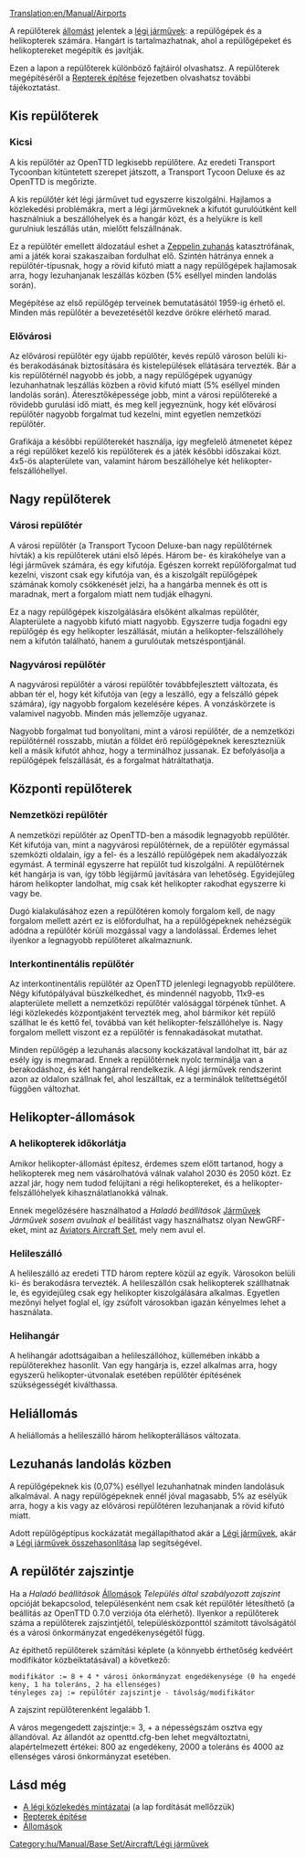 [[Translation:en/Manual/Airports]]


A repülőterek [[hu/Manual/Állomások|állomást]] jelentek a [[hu/Manual/Légi járművek|légi járművek]]: a repülőgépek és a helikopterek számára. Hangárt is tartalmazhatnak, ahol a repülőgépeket és helikoptereket megépítik és javítják. 

Ezen a lapon a repülőterek különböző fajtáiról olvashatsz. A repülőterek megépítéséről a [[hu/Manual/Repterek építése|Repterek építése]] fejezetben olvashatsz további tájékoztatást.

==Kis repülőterek==

===Kicsi===
{{hu/Manual/Repülőterek|Fullname=Kis repülőtér|image=airport_s.png|Entry=|Runways=1|Ramps=2|Heli=1 <br>(a terminálnál)|size=3 x 4|hangars=1|catchment=4|noise=3}}

A kis repülőtér az OpenTTD legkisebb repülőtere. Az eredeti Transport Tycoonban kitüntetett szerepet játszott, a Transport Tycoon Deluxe és az  OpenTTD is megőrizte.

A kis repülőtér két légi járművet tud egyszerre kiszolgálni. Hajlamos a közlekedési problémákra, mert a légi járműveknek a kifutót gurulóútként kell használniuk a beszállóhelyek és a hangár közt, és a helyükre is kell gurulniuk leszállás után, mielőtt felszállnának. 

Ez a repülőtér emellett áldozatául eshet a [[hu/Manual/Katasztrófák#zeppelin-zuhanas|Zeppelin zuhanás]] katasztrófának, ami a játék korai szakaszaiban fordulhat elő. Szintén hátránya ennek a repülőtér-típusnak, hogy a rövid kifutó miatt a nagy repülőgépek hajlamosak arra, hogy lezuhanjanak leszállás közben (5% eséllyel minden landolás során).

Megépítése az első repülőgép terveinek bemutatásától 1959-ig érhető el. Minden más repülőtér a bevezetésétől kezdve örökre elérhető marad.

{{en/-}}

===Elővárosi===
{{hu/Manual/Repülőterek|Fullname=Elővárosi repülőtér|image=Commuterairport.png|imagewidth=300px|Entry=1983|Runways=1|Ramps=3|Heli=2|size=4 x 5|hangars=1|catchment=4|noise=4}}

Az elővárosi repülőtér egy újabb repülőtér, kevés repülő városon belüli ki- és berakodásának biztosítására és kistelepülések ellátására tervezték. Bár a kis repülőtérnél nagyobb és jobb, a nagy repülőgépek ugyanúgy lezuhanhatnak leszállás közben a rövid kifutó miatt (5% eséllyel minden landolás során).  Áteresztőképessége jobb, mint a városi repülőtereké a rövidebb gurulási idő miatt, és meg kell jegyeznünk, hogy két elővárosi repülőtér nagyobb forgalmat tud kezelni, mint egyetlen nemzetközi repülőtér.

Grafikája a későbbi repülőterekét használja, így megfelelő átmenetet képez a régi repülőket kezelő kis repülőterek és a játék későbbi időszakai közt. 4x5-ös alapterülete van, valamint három beszállóhelye két helikopter-felszállóhellyel. 

{{en/-}}

==Nagy repülőterek==

===Városi repülőtér===
{{hu/Manual/Repülőterek|Fullname=Városi repülőtér|image=airport_c.PNG|imagewidth=300px|Entry=1955|Runways=1|Ramps=3|Heli=1 (a <br>termináloknál)|size=6 x 6|hangars=1|catchment=5|noise=5}}

A városi repülőtér (a Transport Tycoon Deluxe-ban nagy repülőtérnek hívták) a kis repülőterek utáni első lépés. Három be- és kirakóhelye van a légi járművek számára, és egy kifutója. Egészen korrekt repülőforgalmat tud kezelni, viszont csak egy kifutója van, és a kiszolgált repülőgépek számának komoly csökkenését jelzi, ha a hangárba mennek és ott is maradnak, mert a forgalom miatt nem tudják elhagyni.

Ez a nagy repülőgépek kiszolgálására elsőként alkalmas repülőtér, Alapterülete a nagyobb kifutó miatt nagyobb. Egyszerre tudja fogadni egy repülőgép és egy helikopter leszállását, miután a helikopter-felszállóhely nem a kifutón található, hanem a gurulóutak metszéspontjánál.

{{en/-}}

===Nagyvárosi repülőtér===
{{hu/Manual/Repülőterek|Fullname=Nagyvárosi repülőtér|image=airport_m.png|imagewidth=300px|Entry=1980|Runways=2|Ramps=3|Heli=1<br>(a termináloknál)|size=6 x 6|hangars=1|catchment=6|noise=8}}

A nagyvárosi repülőtér a városi repülőtér továbbfejlesztett változata, és abban tér el, hogy két kifutója van (egy a leszálló, egy a felszálló gépek számára), így nagyobb forgalom kezelésére képes. A vonzáskörzete is valamivel nagyobb. Minden más jellemzője ugyanaz.

Nagyobb forgalmat tud bonyolítani, mint a városi repülőtér, de a nemzetközi repülőtérnél rosszabb, miután a földet érő repülőgépeknek keresztezniük kell a másik kifutót ahhoz, hogy a terminálhoz jussanak. Ez befolyásolja a repülőgépek felszállását, és a forgalmat hátráltathatja. 

{{en/-}}

==Központi repülőterek==

===Nemzetközi repülőtér===
{{hu/Manual/Repülőterek|Fullname=Nemzetközi repülőtér|image=airport_i.png|imagewidth=300px|Entry=1990|Runways=2|Ramps=6|Heli=2|size=7 x 7|hangars=2|catchment=8|noise=17}}

A nemzetközi repülőtér az OpenTTD-ben a második legnagyobb repülőtér. Két kifutója van, mint a nagyvárosi repülőtérnek, de a repülőtér egymással szemközti oldalain, így a fel- és a leszálló repülőgépek nem akadályozzák egymást. A terminál egyszerre hat repülőt tud kiszolgálni. A repülőtérnek két hangárja is van, így több légijármű javítására van lehetőség. Egyidejűleg három helikopter landolhat, míg csak két helikopter rakodhat egyszerre ki vagy be.

Dugó kialakulásához ezen a repülőtéren komoly forgalom kell, de nagy forgalom mellett azért ez is előfordulhat, ha a repülőgépeknek nehézségük adódna a repülőtér körüli mozgással vagy a landolással. Érdemes lehet ilyenkor a legnagyobb repülőteret alkalmaznunk.
{{en/-}}

===Interkontinentális repülőtér===
{{hu/Manual/Repülőterek|Fullname=Interkontinentális repülőtér|image=Intercontinentalairport.png|imagewidth=300px|Entry=2002|Runways=4 <br>(két felszálló,<br>két leszálló)|Ramps=8|Heli=2|size=11 x 9|hangars=2|catchment=10|noise=25}}

Az interkontinentális repülőtér az OpenTTD jelenlegi legnagyobb repülőtere. Négy kifutópályával büszkélkedhet, és mindennél nagyobb, 11x9-es alapterülete mellett a nemzetközi repülőtér valósággal törpének tűnhet. A légi közlekedés központjaként tervezték meg, ahol bármikor két repülő szállhat le és kettő fel, továbbá van két helikopter-felszállóhelye is. Nagy forgalom mellett viszont ez a repülőtér is fennakadásokat mutathat.

Minden repülőgép a lezuhanás alacsony kockázatával landolhat itt, bár az esély így is megmarad. Ennek a repülőtérnek nyolc terminálja van a berakodáshoz, és két hangárral rendelkezik. A légi járművek rendszerint azon az oldalon szállnak fel, ahol leszálltak, ez a terminálok telítettségétől függően változhat.

{{en/-}}

==Helikopter-állomások==
===A helikopterek időkorlátja===
Amikor helikopter-állomást építesz, érdemes szem előtt tartanod, hogy a helikopterek meg nem vásárolhatóvá válnak valahol 2030 és 2050 közt. Ez azzal jár, hogy nem tudod  felújítani a régi helikoptereket, és a helikopter-felszállóhelyek kihasználatlanokká válnak.

Ennek megelőzésére használhatod a ''Haladó beállítások'' [[hu/Haladó beállítások/Járművek|Járművek]] ''Járművek sosem avulnak el'' beállítást vagy használhatsz olyan NewGRF-eket, mint az [[hu/Aviators Aircraft Set|Aviators Aircraft Set]], mely nem avul el.

===Helileszálló===
{{hu/Manual/Repülőterek|Fullname=Helileszálló|image=Heliport.png|Entry=1963|Runways=nincs|Ramps=nincs|Heli=1|size=1 x 1|hangars=nincs|catchment=4|noise=1}}

A helileszálló az eredeti TTD három reptere közül az egyik. Városokon belüli ki- és berakodásra tervezték. A helileszállón csak helikopterek szállhatnak le, és egyidejűleg csak egy helikopter kiszolgálására alkalmas. Egyetlen mezőnyi helyet foglal el, így zsúfolt városokban igazán kényelmes lehet a használata. 

{{en/-}}

===Helihangár===
{{hu/Manual/Repülőterek|Fullname=Helihangár|image=Helidepot.png|Entry=1976|Runways=nincs|Ramps=nincs|Heli=1|size=2 x 2|hangars=1|catchment=4|noise=2}}

A helihangár adottságaiban a helileszállóhoz, küllemében inkább a repülőterekhez hasonlít. Van egy hangárja is, ezzel alkalmas arra, hogy egyszerű helikopter-útvonalak esetében repülőtér építésének szükségességét kiválthassa.

{{en/-}}

==Heliállomás==
{{hu/Manual/Repülőterek|Fullname=Heliállomás|image=Helistation.png|Entry=1980|Runways=nincs|Ramps=nincs|Heli=3|size=2 x 4|hangars=1|catchment=4|noise=3}}

A heliállomás a helileszálló három helikopterállásos változata. 

{{en/-}}

==Lezuhanás landolás közben==
A repülőgépeknek kis (0,07%) eséllyel lezuhanhatnak minden landolásuk alkalmával. A nagy repülőgépeknek ennél jóval magasabb, 5% az esélyük arra, hogy a kis vagy az elővárosi repülőtéren lezuhanjanak a rövid kifutó miatt.

Adott repülőgéptípus kockázatát megállapíthatod akár a [[hu/Manual/Légi járművek|Légi járművek]], akár a  [[hu/Légi járművek összehasonlítása|Légi járművek összehasonlítása]] lap segítségével.

==A repülőtér zajszintje==

Ha a ''Haladó beállítások'' [[hu/Haladó beállítások/Állomások|Állomások]] ''Település által szabályozott zajszint'' opcióját bekapcsolod, településenként nem csak két repülőtér létesíthető (a beállítás az OpenTTD 0.7.0 verziója óta elérhető). Ilyenkor a repülőterek száma a repülőterek zajszintjétől, településközponttól számított távolságától és a városi önkormányzat engedékenységétől függ.

Az építhető repülőterek számítási képlete (a könnyebb érthetőség kedvéért modifikátor közbeiktatásával) a következő:

 modifikátor := 8 + 4 * városi önkormányzat engedékenysége (0 ha engedékeny, 1 ha toleráns, 2 ha ellenséges)
 tényleges zaj := repülőtér zajszintje - távolság/modifikátor

A zajszint repülőterenként legalább 1.

A város megengedett zajszintje:= 3, + a népességszám osztva egy állandóval. Az állandót az openttd.cfg-ben lehet megváltoztatni, alapértelmezett értékei: 800 az engedékeny, 2000 a toleráns és 4000 az ellenséges városi önkormányzat esetében.

==Lásd még==
*[[en/Air Traffic Patterns|A légi közlekedés mintázatai]] (a lap fordítását mellőzzük)
*[[hu/Manual/Repterek építése|Repterek építése]]
*[[hu/Manual/Állomások|Állomások]]

[[Category:hu/Manual/Base Set/Aircraft/Légi járművek]]